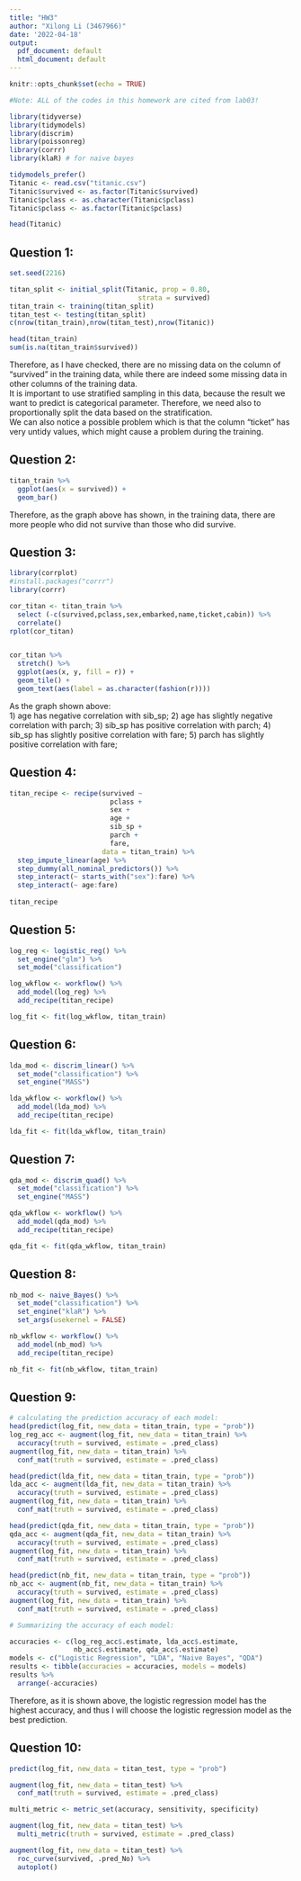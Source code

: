 ```yaml
---
title: "HW3"
author: "Xilong Li (3467966)"
date: '2022-04-18'
output:
  pdf_document: default
  html_document: default
---
```


```r
knitr::opts_chunk$set(echo = TRUE)
```

```r
#Note: ALL of the codes in this homework are cited from lab03!

library(tidyverse)
library(tidymodels)
library(discrim)
library(poissonreg)
library(corrr)
library(klaR) # for naive bayes

tidymodels_prefer()
Titanic <- read.csv("titanic.csv")
Titanic$survived <- as.factor(Titanic$survived)
Titanic$pclass <- as.character(Titanic$pclass)
Titanic$pclass <- as.factor(Titanic$pclass)

head(Titanic)
```


## Question 1:
```r
set.seed(2216)

titan_split <- initial_split(Titanic, prop = 0.80,
                                strata = survived)
titan_train <- training(titan_split)
titan_test <- testing(titan_split)
c(nrow(titan_train),nrow(titan_test),nrow(Titanic))

head(titan_train)
sum(is.na(titan_train$survived))
```
Therefore, as I have checked, there are no missing data on the column of "survived" in the training data, while there are indeed some missing data in other columns of the training data.       
It is important to use stratified sampling in this data, because the result we want to predict is categorical parameter. Therefore, we need also to proportionally split the data based on the stratification.        
We can also notice a possible problem which is that the column "ticket" has very untidy values, which might cause a problem during the training.

## Question 2:
```r
titan_train %>%
  ggplot(aes(x = survived)) +
  geom_bar()
```
Therefore, as the graph above has shown, in the training data, there are more people who did not survive than those who did survive.

## Question 3:
```r
library(corrplot)
#install.packages("corrr")
library(corrr)

cor_titan <- titan_train %>% 
  select (-c(survived,pclass,sex,embarked,name,ticket,cabin)) %>% 
  correlate()
rplot(cor_titan)


cor_titan %>%
  stretch() %>%
  ggplot(aes(x, y, fill = r)) +
  geom_tile() +
  geom_text(aes(label = as.character(fashion(r))))
```
As the graph shown above:       
1) age has negative correlation with sib_sp;
2) age has slightly negative correlation with parch;
3) sib_sp has positive correlation with parch;
4) sib_sp has slightly positive correlation with fare;
5) parch has slightly positive correlation with fare;

## Question 4:
```r
titan_recipe <- recipe(survived ~ 
                         pclass +
                         sex + 
                         age + 
                         sib_sp + 
                         parch + 
                         fare,
                       data = titan_train) %>% 
  step_impute_linear(age) %>% 
  step_dummy(all_nominal_predictors()) %>% 
  step_interact(~ starts_with("sex"):fare) %>% 
  step_interact(~ age:fare)
  
titan_recipe
```

## Question 5:
```r
log_reg <- logistic_reg() %>% 
  set_engine("glm") %>% 
  set_mode("classification")

log_wkflow <- workflow() %>% 
  add_model(log_reg) %>% 
  add_recipe(titan_recipe)

log_fit <- fit(log_wkflow, titan_train)

```

## Question 6:
```r
lda_mod <- discrim_linear() %>% 
  set_mode("classification") %>% 
  set_engine("MASS")

lda_wkflow <- workflow() %>% 
  add_model(lda_mod) %>% 
  add_recipe(titan_recipe)

lda_fit <- fit(lda_wkflow, titan_train)
```

## Question 7:
```r
qda_mod <- discrim_quad() %>% 
  set_mode("classification") %>% 
  set_engine("MASS")

qda_wkflow <- workflow() %>% 
  add_model(qda_mod) %>% 
  add_recipe(titan_recipe)

qda_fit <- fit(qda_wkflow, titan_train)
```

## Question 8:
```r
nb_mod <- naive_Bayes() %>% 
  set_mode("classification") %>% 
  set_engine("klaR") %>% 
  set_args(usekernel = FALSE) 

nb_wkflow <- workflow() %>% 
  add_model(nb_mod) %>% 
  add_recipe(titan_recipe)

nb_fit <- fit(nb_wkflow, titan_train)
```

## Question 9:
```r
# calculating the prediction accuracy of each model:
head(predict(log_fit, new_data = titan_train, type = "prob"))
log_reg_acc <- augment(log_fit, new_data = titan_train) %>%
  accuracy(truth = survived, estimate = .pred_class)
augment(log_fit, new_data = titan_train) %>%
  conf_mat(truth = survived, estimate = .pred_class)

head(predict(lda_fit, new_data = titan_train, type = "prob"))
lda_acc <- augment(lda_fit, new_data = titan_train) %>%
  accuracy(truth = survived, estimate = .pred_class)
augment(log_fit, new_data = titan_train) %>%
  conf_mat(truth = survived, estimate = .pred_class) 

head(predict(qda_fit, new_data = titan_train, type = "prob"))
qda_acc <- augment(qda_fit, new_data = titan_train) %>%
  accuracy(truth = survived, estimate = .pred_class)
augment(log_fit, new_data = titan_train) %>%
  conf_mat(truth = survived, estimate = .pred_class) 

head(predict(nb_fit, new_data = titan_train, type = "prob"))
nb_acc <- augment(nb_fit, new_data = titan_train) %>%
  accuracy(truth = survived, estimate = .pred_class)
augment(log_fit, new_data = titan_train) %>%
  conf_mat(truth = survived, estimate = .pred_class) 
```

```r
# Summarizing the accuracy of each model:

accuracies <- c(log_reg_acc$.estimate, lda_acc$.estimate, 
                nb_acc$.estimate, qda_acc$.estimate)
models <- c("Logistic Regression", "LDA", "Naive Bayes", "QDA")
results <- tibble(accuracies = accuracies, models = models)
results %>% 
  arrange(-accuracies)
```
Therefore, as it is shown above, the logistic regression model has the highest accuracy, and thus I will choose the logistic regression model as the best prediction.


## Question 10:
```r
predict(log_fit, new_data = titan_test, type = "prob")

augment(log_fit, new_data = titan_test) %>%
  conf_mat(truth = survived, estimate = .pred_class) 

multi_metric <- metric_set(accuracy, sensitivity, specificity)

augment(log_fit, new_data = titan_test) %>%
  multi_metric(truth = survived, estimate = .pred_class)

augment(log_fit, new_data = titan_test) %>%
  roc_curve(survived, .pred_No) %>%
  autoplot()
```

